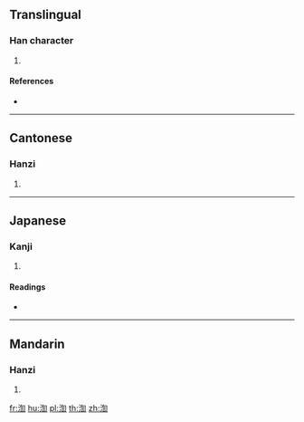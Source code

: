 {{character info/new}}
==Translingual==

===Han character===
{{Han char|rn=85|rad=水|as=09|sn=12|four=37120|canj=EPYR}}

# {{defn|Han|sort=水09}}

====References====
* {{Han ref|kx=0635.160|dkj=17793|dj=1043.010|hdz=31683.030|uh=6E39|ud=28217|bh=DA48|bd=55880}}

----

==Cantonese==

===Hanzi===
{{yue-hanzi|jyut=|y=gwang1}}

# {{defn|lang=yue|sort=水09}}

----

==Japanese==

===Kanji===
{{ja-kanji|grade=|rs=水09}}

# {{defn|lang=ja|sort=水09}}

====Readings====
* {{ja-readings|on=[[こう]] (kō), [[せい]] (sei), [[しょう]] (shō)|kun=}}

----

==Mandarin==

===Hanzi===
{{cmn-hanzi|pin=[[hōng]] ([[hong1]]), [[qìng]] ([[qing4]])|wg=hung<sup>1</sup>, ch'ing<sup>4</sup>}}

# {{defn|lang=cmn|sort=水09}}

[[fr:渹]]
[[hu:渹]]
[[pl:渹]]
[[th:渹]]
[[zh:渹]]